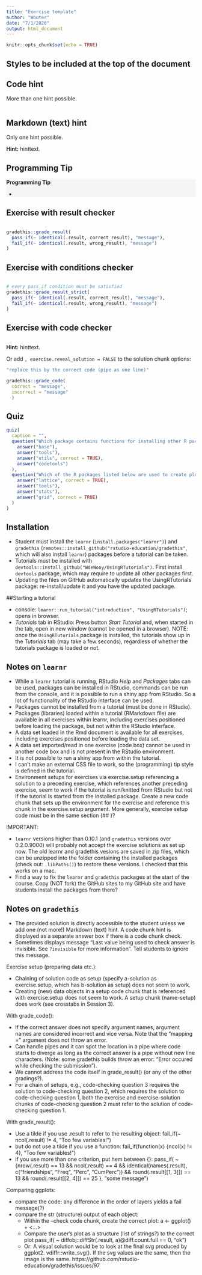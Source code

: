 ```yaml
---
title: "Exercise template"
author: "Wouter"
date: "7/1/2020"
output: html_document
---
```


```r
knitr::opts_chunk$set(echo = TRUE)
```

## Styles to be included at the top of the document
<!-- Define programming tip style -->
<style>
.tip {
  background-color: #f5f5f5;
}
</style>

<!-- Define question style -->
<style>
.question {
  color: #5A9DDB;
}
</style>

<!-- Define emphasis style -->
<style>
.emphasis {
  color: #e8301b;
}
</style>

## Code hint

More than one hint possible.

```r

```

## Markdown (text) hint

Only one hint possible.

<div id="exerciselabel-hint">
__Hint:__ hinttext.
</div>

## Programming Tip

<div class="tip" >
__Programming Tip__

- 
</div>

## Exercise with result checker

<div class="question" >
</div>

```r

```

```r
gradethis::grade_result(
  pass_if(~ identical(.result, correct_result), "message"),
  fail_if(~ identical(.result, wrong_result), "message")
)
```

## Exercise with conditions checker

<div class="question" >
</div>

```r

```

```r
# every pass_if condition must be satisfied
gradethis::grade_result_strict(
  pass_if(~ identical(.result, correct_result), "message"),
  fail_if(~ identical(.result, wrong_result), "message")
)
```

## Exercise with code checker

<div class="question">
</div>

```r

```

<!-- To hide the solution, use a textual hint. -->
<div id="exerciselabel-hint">
__Hint:__ hinttext.
</div>

Or add `, exercise.reveal_solution = FALSE` to the solution chunk options:

```r
"replace this by the correct code (pipe as one line)"
```

```r
gradethis::grade_code(
  correct = "message", 
  incorrect = "message"
  )
```

## Quiz

```r
quiz(
  caption = "",
  question("Which package contains functions for installing other R packages?",
    answer("base"),
    answer("tools"),
    answer("utils", correct = TRUE),
    answer("codetools")
  ),
  question("Which of the R packages listed below are used to create plots?",
    answer("lattice", correct = TRUE),
    answer("tools"),
    answer("stats"),
    answer("grid", correct = TRUE)
  )
)
```

## Installation

- Student must install the `learnr` (`install.packages("learnr")`) and `gradethis` (`remotes::install_github("rstudio-education/gradethis"`, which will also install `learnr`) packages before a tutorial can be taken.
- Tutorials must be installed with `devtools::install_github("WdeNooy/UsingRTutorials")`. First install `devtools` package, which may require to update all other packages first.
- Updating the files on GitHub automatically updates the UsingRTutorials package: re-install/update it and you have the updated package.

##Starting a tutorial

- console: `learnr::run_tutorial("introduction", "UsingRTutorials")`; opens in browser.
- _Tutorials_ tab in RStudio: Press button _Start Tutorial_ and, when started in the tab, open in new window (cannot be opened in a browser). NOTE: once the `UsingRTutorials` package is installed, the tutorials show up in the _Tutorials_ tab (may take a few seconds), regardless of whether the tutorials package is loaded or not.

## Notes on `learnr`

- While a `learnr` tutorial is running, RStudio _Help_ and _Packages_ tabs can be used, packages can be installed in RStudio, commands can be run from the console, and it is possible to run a shiny app from RStudio. So a lot of functionality of the RStudio interface can be used. 
-	Packages cannot be installed from a tutorial (must be done in RStudio). 
-	Packages (libraries) loaded within a tutorial (RMarkdown file) are available in all exercises within learnr, including exercises positioned before loading the package, but not within the RStudio interface. 
-	A data set loaded in the Rmd document is available for all exercises, including exercises positioned before loading the data set.
-	A data set imported/read in one exercise (code box) cannot be used in another code box and is not present in the RStudio environment.
- It is not possible to run a shiny app from within the tutorial.
-	I can’t make an external CSS file to work, so the (programming) tip style is defined in the tutorial.
- Environment setups for exercises via exercise.setup referencing a solution to a preceding exercise, which references another preceding exercise, seem to work if the tutorial is run/knitted from RStudio but not if the tutorial is started from the installed package. Create a new code chunk that sets up the environment for the exercise and reference this chunk in the exercise.setup argument. More generally, exercise setup code must be in the same section (## )? 

IMPORTANT:

- `learnr` versions higher than 0.10.1 (and `gradethis` versions over 0.2.0.9000) will probably not accept the exercise solutions as set up now. The old learnr and gradethis vesions are saved in zip files, which can be unzipped into the folder containing the installed packages (check out: `.libPaths()`) to restore these versions. I checked that this works on a mac.
- Find a way to fix the `learnr` and `gradethis` packages at the start of the course. Copy (NOT fork) the GitHub sites to my GitHub site and have students install the packages from there?

## Notes on `gradethis`

-	The provided solution is directly accessible to the student unless we add one (not more!) Markdown (text) hint. A code chunk hint is displayed as a separate answer box if there is a code chunk check.
-	Sometimes displays message “Last value being used to check answer is invisible. See `?invisible` for more information”. Tell students to ignore this message.

Exercise setup (preparing data etc.):

- Chaining of solution code as setup (specify a-solution as exercise.setup, which has b-solution as setup) does not seem to work.
- Creating (new) data objects in a setup code chunk that is referenced with exercise.setup does not seem to work. A setup chunk (name-setup) does work (see crosstabs in Session 3).

With grade_code(): 

-	If the correct answer does not specify argument names, argument names are considered incorrect and vice versa. Note that the “mapping =” argument does not throw an error.
- Can handle pipes and it can spot the location in a pipe where code starts to diverge as long as the correct answer is a pipe without new line characters. (Note: some gradethis builds throw an error: “Error occured while checking the submission”).
-	We cannot address the code itself in grade_result() (or any of the other gradings?).
- For a chain of setups, e.g., code-checking question 3 requires the solution to code-checking question 2, which requires the solution to code-checking question 1, both the exercise and exercise-solution chunks of code-checking question 2 must refer to the solution of code-checking question 1.
	  
With grade_result(): 

- Use a tilde if you use .result to refer to the resulting object:
    fail_if(~ ncol(.result) != 4, "Too few variables!”)
- but do not use a tilde if you use a function:
    fail_if(function(x) {ncol(x) != 4}, "Too few variables!”)
-	if you use more than one criterion, put hem between {}:
    pass_if( ~ {nrow(.result) == 13 && ncol(.result) == 4 && identical(names(.result), c("friendships", "Freq", "Perc", "CumPerc")) && round(.result[[1, 3]]) == 13  && round(.result[[2, 4]]) == 25 }, “some message”)

Comparing ggplots: 

- compare the code: any difference in the order of layers yields a fail message(?)
- compare the str (structure) output of each object:
    +	Within the –check code chunk, create the correct plot:
      a <- ggplot() + <…>
    +	Compare the user’s plot as a structure (list of strings?) to the correct plot
      pass_if( ~ diffobj::diffStr(.result, a)@diff.count.full == 0, "ok")
    +	Or: A visual solution would be to look at the final svg produced by ggplot2. vdiffr::write_svg(). If the svg values are the same, then the image is the same.  https://github.com/rstudio-education/gradethis/issues/97 
